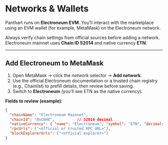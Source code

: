 

# Networks & Wallets

Panthart runs on **Electroneum EVM**. You’ll interact with the marketplace using an EVM wallet (for example, MetaMask) on the Electroneum network.

<Callout type="warning">
Always verify chain settings from official sources before adding a network. Electroneum mainnet uses <strong>Chain ID 52014</strong> and native currency <strong>ETN</strong>.
</Callout>

---

## Add Electroneum to MetaMask

<Steps>
  <ol>
    <li>Open MetaMask → click the <em>network</em> selector → <strong>Add network</strong>.</li>
    <li>Use the official Electroneum documentation or a trusted chain registry (e.g., Chainlist) to prefill details, then review before saving.</li>
    <li>Switch to <strong>Electroneum</strong> (you’ll see ETN as the native currency).</li>
  </ol>
</Steps>

**Fields to review (example):**
```json
{
  "chainName": "Electroneum Mainnet",
  "chainId": "0xCB4E",          // 52014 decimal
  "nativeCurrency": { "name": "Electroneum", "symbol": "ETN", "decimals": 18 },
  "rpcUrls": ["<official or trusted RPC URL>"],
  "blockExplorerUrls": ["<official explorer>"]
}

